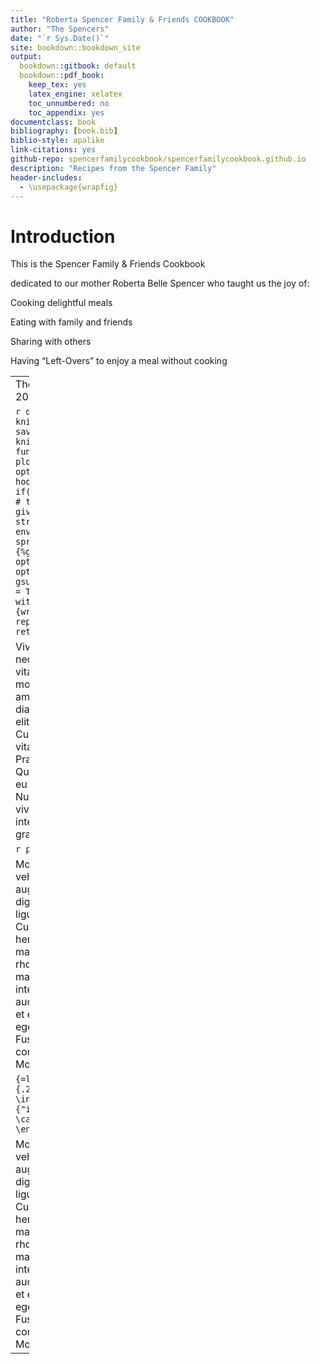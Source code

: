 ```yaml
--- 
title: "Roberta Spencer Family & Friends COOKBOOK"
author: "The Spencers"
date: "`r Sys.Date()`"
site: bookdown::bookdown_site
output: 
  bookdown::gitbook: default
  bookdown::pdf_book:
    keep_tex: yes
    latex_engine: xelatex
    toc_unnumbered: no
    toc_appendix: yes
documentclass: book
bibliography: [book.bib]
biblio-style: apalike
link-citations: yes
github-repo: spencerfamilycookbook/spencerfamilycookbook.github.io
description: "Recipes from the Spencer Family"
header-includes:
  - \usepackage{wrapfig}
---
```


# Introduction

This is the Spencer Family & Friends Cookbook

dedicated to our mother Roberta Belle Spencer who taught us the joy of:

Cooking delightful meals

Eating with family and friends 

Sharing with others

Having "Left-Overs" to enjoy a meal without cooking

---
The original edition was published in 2011 as SPENCER FAMILY RECIPES

```r
defOut <- knitr::knit_hooks$get("plot")  # save the default plot hook 
knitr::knit_hooks$set(plot = function(x, options) {  # set new plot hook ...
  x <- defOut(x, options)  # first apply the default hook
  if(!is.null(options$wrapfigure)) {  # then, if option wrapfigure is given ...
    # create the new opening string for the wrapfigure environment ...
    wf <- sprintf("\\begin{wrapfigure}{%s}{%g\\textwidth}", options$wrapfigure[[1]], options$wrapfigure[[2]])
    x  <- gsub("\\begin{figure}", wf, x, fixed = T)  # and replace the default one with it.
    x  <- gsub("{figure}", "{wrapfigure}", x, fixed = T)  # also replace the environment ending
  }
  return(x)
})
```

Vivamus vehicula leo a justo. Quisque nec augue. Morbi mauris wisi, aliquet vitae, dignissim eget, sollicitudin molestie, ligula. In dictum enim sit amet risus. Curabitur vitae velit eu diam rhoncus hendrerit. Vivamus ut elit. Praesent mattis ipsum quis turpis. Curabitur rhoncus neque eu dui. Etiam vitae magna. Nam ullamcorper. Praesent interdum bibendum magna. Quisque auctor aliquam dolor. Morbi eu lorem et est porttitor fermentum. Nunc egestas arcu at tortor varius viverra. Fusce eu nulla ut nulla interdum consectetuer. Vestibulum gravida. 

```r
plot(mpg ~ hp, data = mtcars)
```

Morbi mattis libero sed est. Vivamus vehicula leo a justo. Quisque nec augue. Morbi mauris wisi, aliquet vitae, dignissim eget, sollicitudin molestie, ligula. In dictum enim sit amet risus. Curabitur vitae velit eu diam rhoncus hendrerit. Vivamus ut elit. Praesent mattis ipsum quis turpis. Curabitur rhoncus neque eu dui. Etiam vitae magna. Nam ullamcorper. Praesent interdum bibendum magna. Quisque auctor aliquam dolor. Morbi eu lorem et est porttitor fermentum. Nunc egestas arcu at tortor varius viverra. Fusce eu nulla ut nulla interdum consectetuer. Vestibulum gravida. Morbi mattis libero sed est.

```{=latex}
\begin{wrapfigure}{R}{.25\textwidth}  
 \begin{center}
    \includegraphics[width=.2\textwidth]{"images/500.jpg"}
  \caption{Diamonds} 
\end{center}
\end{wrapfigure}
```

Morbi mattis libero sed est. Vivamus vehicula leo a justo. Quisque nec augue. Morbi mauris wisi, aliquet vitae, dignissim eget, sollicitudin molestie, ligula. In dictum enim sit amet risus. Curabitur vitae velit eu diam rhoncus hendrerit. Vivamus ut elit. Praesent mattis ipsum quis turpis. Curabitur rhoncus neque eu dui. Etiam vitae magna. Nam ullamcorper. Praesent interdum bibendum magna. Quisque auctor aliquam dolor. Morbi eu lorem et est porttitor fermentum. Nunc egestas arcu at tortor varius viverra. Fusce eu nulla ut nulla interdum consectetuer. Vestibulum gravida. Morbi mattis libero sed est.

---



